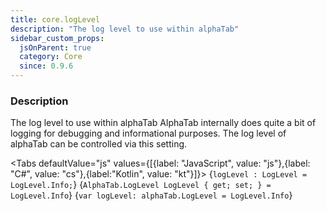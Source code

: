 ```yaml
---
title: core.logLevel
description: "The log level to use within alphaTab"
sidebar_custom_props:
  jsOnParent: true
  category: Core
  since: 0.9.6
---
```




<SettingsHeader />

### Description
The log level to use within alphaTab AlphaTab internally does quite a bit of logging for debugging and informational purposes. The log level of alphaTab can be controlled via this setting.

<Tabs defaultValue="js" values={[{label: "JavaScript", value: "js"},{label: "C#", value: "cs"},{label:"Kotlin", value: "kt"}]}>
<TabItem value="js">
<CodeBlock language="ts">{`logLevel : LogLevel = LogLevel.Info;`}</CodeBlock>
</TabItem>
<TabItem value="cs">
<CodeBlock language="csharp">{`AlphaTab.LogLevel LogLevel { get; set; } = LogLevel.Info`}</CodeBlock>
</TabItem>
<TabItem value="kt">
<CodeBlock language="kotlin">{`var logLevel: alphaTab.LogLevel = LogLevel.Info`}</CodeBlock>
</TabItem>
</Tabs>

